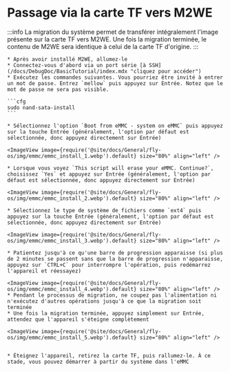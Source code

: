 # Passage via la carte TF vers M2WE

:::info
La migration du système permet de transférer intégralement l'image présente sur la carte TF vers M2WE. Une fois la migration terminée, le contenu de M2WE sera identique à celui de la carte TF d'origine.
:::

    * Après avoir installé M2WE, allumez-le
    * Connectez-vous d'abord via un port série [à SSH](/docs/DebugDoc/BasicTutorial/index.mdx "cliquez pour accéder") 
    * Exécutez les commandes suivantes. Vous pourriez être invité à entrer un mot de passe. Entrez `mellow` puis appuyez sur Entrée. Notez que le mot de passe ne sera pas visible.

    ```cfg
    sudo nand-sata-install
    ```

    * Sélectionnez l'option `Boot from eMMC - system on eMMC` puis appuyez sur la touche Entrée (généralement, l'option par défaut est sélectionnée, donc appuyez directement sur Entrée)

    <ImageView image={require('@site/docs/General/fly-os/img/emmc/emmc_install_1.webp').default} size="80%" align="left" />

    * Lorsque vous voyez `This script will erase your eMMC. Continue?`, choisissez `Yes` et appuyez sur Entrée (généralement, l'option par défaut est sélectionnée, donc appuyez directement sur Entrée)

    <ImageView image={require('@site/docs/General/fly-os/img/emmc/emmc_install_2.webp').default} size="80%" align="left" />

    * Sélectionnez le type de système de fichiers comme `ext4` puis appuyez sur la touche Entrée (généralement, l'option par défaut est sélectionnée, donc appuyez directement sur Entrée)

    <ImageView image={require('@site/docs/General/fly-os/img/emmc/emmc_install_3.webp').default} size="80%" align="left" />

    * Patientez jusqu'à ce qu'une barre de progression apparaisse (si plus de 2 minutes se passent sans que la barre de progression n'apparaisse, appuyez sur `CTRL+C` pour interrompre l'opération, puis redémarrez l'appareil et réessayez)
    
    <ImageView image={require('@site/docs/General/fly-os/img/emmc/emmc_install_4.webp').default} size="80%" align="left" />
    * Pendant le processus de migration, ne coupez pas l'alimentation ni n'exécutez d'autres opérations jusqu'à ce que la migration soit terminée
    * Une fois la migration terminée, appuyez simplement sur Entrée, attendez que l'appareil s'éteigne complètement

    <ImageView image={require('@site/docs/General/fly-os/img/emmc/emmc_install_5.webp').default} size="80%" align="left" />


    * Éteignez l'appareil, retirez la carte TF, puis rallumez-le. À ce stade, vous pouvez démarrer à partir du système dans l'eMMC
